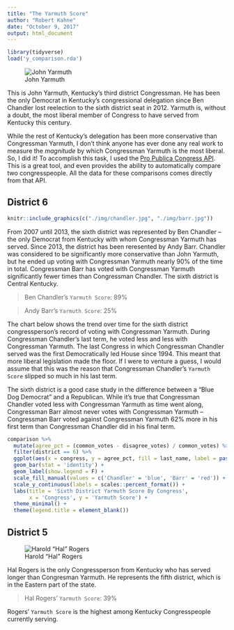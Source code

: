 ```yaml
---
title: "The Yarmuth Score"
author: "Robert Kahne"
date: "October 9, 2017"
output: html_document
---
```


```r
library(tidyverse)
load('y_comparison.rda')
```

![John Yarmuth](./img/yarmuth.jpg)

This is John Yarmuth, Kentucky's third district Congressman.  He has been the only Democrat in Kentucky's congressional delegation since Ben Chandler lost reelection to the sixth district seat in 2012. Yarmuth is, without a doubt, the most liberal member of Congress to have served from Kentucky this century.

While the rest of Kentucky's delegation has been more conservative than Congressman Yarmuth, I don't think anyone has ever done any real work to measure the *magnitude* by which Congressman Yarmuth is the most liberal.  So, I did it!  To accomplish this task, I used the [Pro Publica Congress API](https://projects.propublica.org/api-docs/congress-api/).  This is a great tool, and even provides the ability to automatically compare two congresspeople.  All the data for these comparisons comes directly from that API.

## District 6

```r

knitr::include_graphics(c("./img/chandler.jpg", "./img/barr.jpg"))
```

From 2007 until 2013, the sixth district was represented by Ben Chandler -- the only Democrat from Kentucky with whom Congressman Yarmuth has served.  Since 2013, the district has been reresented by Andy Barr.  Chandler was considered to be significantly more conservative than John Yarmuth, but he ended up voting with Congressman Yarmuth nearly 90% of the time in total.  Congressman Barr has voted with Congressman Yarmuth significantly fewer times than Congressman Chandler.  The sixth district is Central Kentucky.

 
> Ben Chandler's `Yarmuth Score`: 89%

> Andy Barr's `Yarmuth Score`: 25% 


The chart below shows the trend over time for the sixth district congressperson's record of voting with Congressman Yarmuth.  During Congressman Chandler's last term, he voted less and less with Congressman Yarmuth.  The last Congress in which Congressman Chandler served was the first Democratically led House since 1994.  This meant that more liberal legislation made the floor.  If I were to venture a guess, I would assume that this was the reason that Congressman Chandler's `Yarmuth Score` slipped so much in his last term.

The sixth district is a good case study in the difference between a "Blue Dog Democrat" and a Republican.  While it's true that Congressman Chandler voted less with Congressman Yarmuth as time went along, Congressman Barr almost never votes with Congressman Yarmuth -- Congressman Barr voted against Congressman Yarmuth 62% more in his first term than Congressman Chandler did in his final term.

```r
comparison %>% 
  mutate(agree_pct = (common_votes - disagree_votes) / common_votes) %>% 
  filter(district == 6) %>% 
  ggplot(aes(x = congress, y = agree_pct, fill = last_name, label = paste0(round(agree_pct, 2) * 100, '%'))) +
  geom_bar(stat = 'identity') +
  geom_label(show.legend = F) +
  scale_fill_manual(values = c('Chandler' = 'blue', 'Barr' = 'red')) +
  scale_y_continuous(labels = scales::percent_format()) +
  labs(title = 'Sixth District Yarmuth Score By Congress',
       x = 'Congress', y = 'Yarmuth Score') +
  theme_minimal() + 
  theme(legend.title = element_blank())
```

## District 5

![Harold "Hal" Rogers](./img/rogers.jpg)

Hal Rogers is the only Congressperson from Kentucky who has served longer than Congresman Yarmuth.  He represents the fifth district, which is in the Eastern part of the state.

> Hal Rogers' `Yarmuth Score`: 39%

Rogers' `Yarmuth Score` is the highest among Kentucky Congresspeople currently serving.  